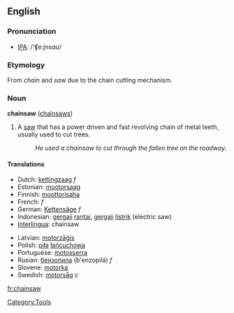 ==English==

===Pronunciation===
*[[w:IPA|IPA]]: /'ʧe:jnsɑʊ/

===Etymology===
From ''chain'' and ''saw'' due to the chain cutting mechanism.

===Noun===
'''chainsaw''' ([[chainsaws]])

# A [[saw]] that has a power driven and fast revolving chain of metal teeth, usually used to cut trees.
#:''He used a chainsaw to cut through the fallen tree on the roadway''.

====Translations====
{{top}}
*Dutch: [[kettingzaag]] ''f''
*Estonian: [[mootorsaag]]
*Finnish: [[moottorisaha]]
*French: {{t|fr|tronçonneuse|}} ''f''
*German: [[Kettensäge]] ''f''
*Indonesian: [[gergaji]] [[rantai]],  [[gergaji]] [[listrik]] (electric saw)
*[[Interlingua]]: chainsaw
{{mid}}
*Latvian: [[motorzāģis]] {{m}}
*Polish: [[piła]] [[łańcuchowa]]
*Portuguese: [[motosserra]] {{f}}
*Rusian: [[бензопила]] (b'enzopilá) ''f''
*Slovene: [[motorka]] {{f}}
*Swedish: [[motorsåg]] ''c''
{{bottom}}

[[Category:Tools]]

[[fr:chainsaw]]